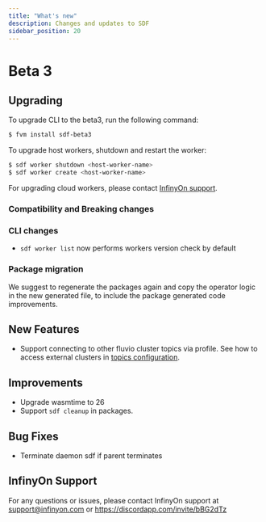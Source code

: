 ```yaml
---
title: "What's new"
description: Changes and updates to SDF
sidebar_position: 20
---
```


# Beta 3

## Upgrading 

To upgrade CLI to the beta3, run the following command:

```bash
$ fvm install sdf-beta3
```

To upgrade host workers, shutdown and restart the worker:

```bash
$ sdf worker shutdown <host-worker-name>
$ sdf worker create <host-worker-name>
```

For upgrading cloud workers, please contact [InfinyOn support](#infinyon-support).

### Compatibility and Breaking changes


### CLI changes
- `sdf worker list` now performs workers version check by default

### Package migration

We suggest to regenerate the packages again and copy the operator logic in the new generated file, to include the package generated code improvements.

## New Features

- Support connecting to other fluvio cluster topics via profile. See how to access external clusters in [topics configuration].

## Improvements
- Upgrade wasmtime to 26
- Support `sdf cleanup` in packages.

## Bug Fixes
- Terminate daemon sdf if parent terminates

## InfinyOn Support

For any questions or issues, please contact InfinyOn support at support@infinyon.com  or https://discordapp.com/invite/bBG2dTz


[deployment]: deployment.mdx
[topics configuration]: concepts/dataflow-yaml.mdx#topics

